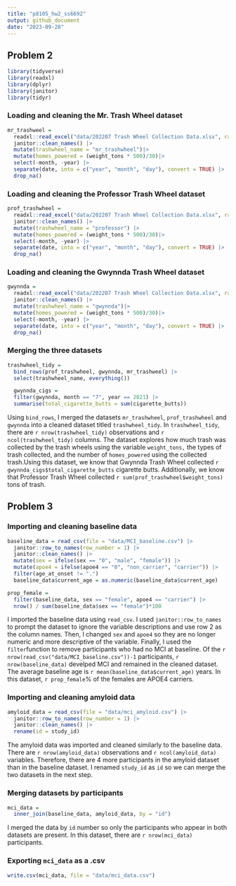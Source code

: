 ```yaml
---
title: "p8105_hw2_ss6692"
output: github_document
date: "2023-09-28"
---
```


## Problem 2

```r
library(tidyverse)
library(readxl)
library(dplyr)
library(janitor)
library(tidyr)
```

### Loading and cleaning the Mr. Trash Wheel dataset

```r
mr_trashweel = 
  readxl::read_excel("data/202207 Trash Wheel Collection Data.xlsx", range = "A2:N550", sheet = "Mr. Trash Wheel")|>
  janitor::clean_names() |>
  mutate(trashwheel_name = "mr_trashwheel")|>
  mutate(homes_powered = (weight_tons * 500)/30)|>
  select(-month, -year) |>
  separate(date, into = c("year", "month", "day"), convert = TRUE) |>
  drop_na()
```

### Loading and cleaning the Professor Trash Wheel dataset

```r
prof_trashwheel = 
  readxl::read_excel("data/202207 Trash Wheel Collection Data.xlsx", range = "A2:M97", sheet = "Professor Trash Wheel")|>
  janitor::clean_names() |>
  mutate(trashwheel_name = "professor") |>
  mutate(homes_powered = (weight_tons * 500)/30)|>
  select(-month, -year) |>
  separate(date, into = c("year", "month", "day"), convert = TRUE) |>
  drop_na()
```

### Loading and cleaning the Gwynnda Trash Wheel dataset

```r
gwynnda = 
  readxl::read_excel("data/202207 Trash Wheel Collection Data.xlsx", range = "A2:K110", sheet = "Gwynnda Trash Wheel")|>
  janitor::clean_names() |>
  mutate(trashwheel_name = "gwynnda")|>
  mutate(homes_powered = (weight_tons * 500)/30)|>
  select(-month, -year) |>
  separate(date, into = c("year", "month", "day"), convert = TRUE) |>
  drop_na()
```

### Merging the three datasets

```r
trashwheel_tidy = 
  bind_rows(prof_trashwheel, gwynnda, mr_trashweel) |>
  select(trashwheel_name, everything())
```

```r
  gwynnda_cigs =  
  filter(gwynnda, month == "7", year == 2021) |> 
  summarise(total_cigarette_butts = sum(cigarette_butts))
```

Using `bind_rows`, I merged the datasets `mr_trashwheel`, `prof_trashwheel` and `gwynnda` into a cleaned dataset titled `trashwheel_tidy`. In `trashwheel_tidy`, there are `r nrow(trashwheel_tidy)` observations and `r ncol(trashwheel_tidy)` columns. The dataset explores how much trash was collected by the trash wheels using the variable `weight_tons,` the types of trash collected, and the number of `homes_powered` using the collected trash.Using this dataset, we know that Gwynnda Trash Wheel collected `r gwynnda_cigs$total_cigarette_butts` cigarette butts. Additionally, we know that Professor Trash Wheel collected `r sum(prof_trashwheel$weight_tons)` tons of trash.
 


## Problem 3
### Importing and cleaning baseline data
```r
baseline_data = read_csv(file = "data/MCI_baseline.csv") |>
  janitor::row_to_names(row_number = 1) |>
  janitor::clean_names() |>
  mutate(sex = ifelse(sex == "0", "male", "female")) |>
  mutate(apoe4 = ifelse(apoe4 == "0", "non_carrier", "carrier")) |>
  filter(age_at_onset != ".")
  baseline_data$current_age = as.numeric(baseline_data$current_age)
```

```r
prop_female =
  filter(baseline_data, sex == "female", apoe4 == "carrier") |> 
  nrow() / sum(baseline_data$sex == "female")*100
```

I imported the baseline data using `read_csv`. I used `janitor::row_to_names` to prompt the dataset to ignore the variable descriptions and use row 2 as the column names. Then, I changed `sex` and `apoe4` so they are no longer numeric and more descriptive of the variable. Finally, I used the `filter`function to remove participants who had no MCI at baseline. Of the `r nrow(read_csv("data/MCI_baseline.csv"))-1` participants, `r nrow(baseline_data)` develped MCI and remained in the cleaned dataset. The average baseline age is `r mean(baseline_data$current_age)` years. In this dataset, `r prop_female`% of the females are APOE4 carriers.

### Importing and cleaning amyloid data
```r
amyloid_data = read_csv(file = "data/mci_amyloid.csv") |>
  janitor::row_to_names(row_number = 1) |>
  janitor::clean_names() |>
  rename(id = study_id)
```

The amyloid data was imported and cleaned similarly to the baseline data. There are `r nrow(amyloid_data)` observations and `r ncol(amyloid_data)` variables. Therefore, there are 4 more participants in the amyloid dataset than in the baseline dataset. I renamed `study_id` as `id` so we can merge the two datasets in the next step.  

### Merging datasets by participants

```r
mci_data = 
  inner_join(baseline_data, amyloid_data, by = "id")
```

I merged the data by `id` number so only the participants who appear in both datasets are present. In this dataset, there are `r nrow(mci_data)` participants.

### Exporting `mci_data` as a .csv

```r
write.csv(mci_data, file = "data/mci_data.csv")
```

